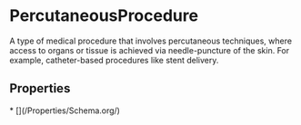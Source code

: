   
# PercutaneousProcedure

A type of medical procedure that involves percutaneous techniques, where access to organs or tissue is achieved via needle-puncture of the skin. For example, catheter-based procedures like stent delivery.

## Properties

<Grid>
* [](/Properties/Schema.org/)
</Grid>

